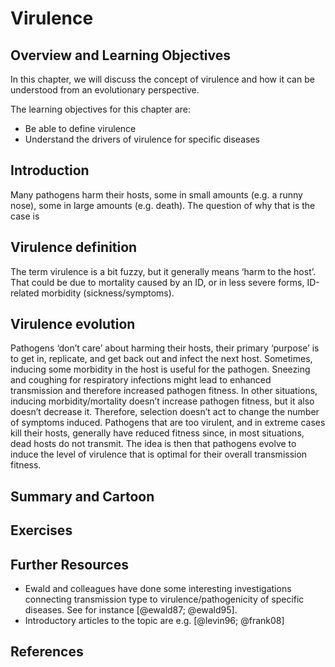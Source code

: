 # Virulence

## Overview and Learning Objectives
In this chapter, we will discuss the concept of virulence and how it can be understood from an evolutionary perspective. 

The learning objectives for this chapter are:

* Be able to define virulence
* Understand the drivers of virulence for specific diseases 



## Introduction
Many pathogens harm their hosts, some in small amounts (e.g. a runny nose), some in large amounts (e.g. death). The question of why that is the case is 


## Virulence definition
The term virulence is a bit fuzzy, but it generally means 'harm to the host'. That could be due to mortality caused by an ID, or in less severe forms, ID-related morbidity (sickness/symptoms).

## Virulence evolution
Pathogens 'don't care' about harming their hosts, their primary 'purpose' is to get in, replicate, and get back out and infect the next host. Sometimes, inducing some morbidity in the host is useful for the pathogen. Sneezing and coughing for respiratory infections might lead to enhanced transmission and therefore increased pathogen fitness. In other situations, inducing morbidity/mortality doesn't increase pathogen fitness, but it also doesn't decrease it. Therefore, selection doesn't act to change the number of symptoms induced. Pathogens that are too virulent, and in extreme cases kill their hosts, generally have reduced fitness since, in most situations, dead hosts do not transmit. The idea is then that pathogens evolve to induce the level of virulence that is optimal for their overall transmission fitness. 



## Summary and Cartoon

## Exercises

## Further Resources
* Ewald and colleagues have done some interesting investigations connecting transmission type to virulence/pathogenicity of specific diseases. See for instance [@ewald87; @ewald95].
* Introductory articles to the topic are e.g. [@levin96; @frank08]

## References
